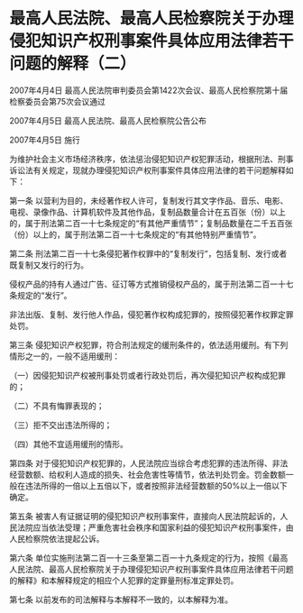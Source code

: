 # 最高人民法院、最高人民检察院关于办理侵犯知识产权刑事案件具体应用法律若干问题的解释（二）

2007年4月4日 最高人民法院审判委员会第1422次会议、最高人民检察院第十届检察委员会第75次会议通过

2007年4月5日 最高人民法院、最高人民检察院公告公布

2007年4月5日 施行

  

为维护社会主义市场经济秩序，依法惩治侵犯知识产权犯罪活动，根据刑法、刑事诉讼法有关规定，现就办理侵犯知识产权刑事案件具体应用法律的若干问题解释如下：

第一条 以营利为目的，未经著作权人许可，复制发行其文字作品、音乐、电影、电视、录像作品、计算机软件及其他作品，复制品数量合计在五百张（份）以上的，属于刑法第二百一十七条规定的“有其他严重情节”；复制品数量在二千五百张（份）以上的，属于刑法第二百一十七条规定的“有其他特别严重情节”。

第二条 刑法第二百一十七条侵犯著作权罪中的“复制发行”，包括复制、发行或者既复制又发行的行为。

侵权产品的持有人通过广告、征订等方式推销侵权产品的，属于刑法第二百一十七条规定的“发行”。

非法出版、复制、发行他人作品，侵犯著作权构成犯罪的，按照侵犯著作权罪定罪处罚。

第三条 侵犯知识产权犯罪，符合刑法规定的缓刑条件的，依法适用缓刑。有下列情形之一的，一般不适用缓刑：

（一）因侵犯知识产权被刑事处罚或者行政处罚后，再次侵犯知识产权构成犯罪的；

（二）不具有悔罪表现的；

（三）拒不交出违法所得的；

（四）其他不宜适用缓刑的情形。

第四条 对于侵犯知识产权犯罪的，人民法院应当综合考虑犯罪的违法所得、非法经营数额、给权利人造成的损失、社会危害性等情节，依法判处罚金。罚金数额一般在违法所得的一倍以上五倍以下，或者按照非法经营数额的50%以上一倍以下确定。

第五条 被害人有证据证明的侵犯知识产权刑事案件，直接向人民法院起诉的，人民法院应当依法受理；严重危害社会秩序和国家利益的侵犯知识产权刑事案件，由人民检察院依法提起公诉。

第六条 单位实施刑法第二百一十三条至第二百一十九条规定的行为，按照《最高人民法院、最高人民检察院关于办理侵犯知识产权刑事案件具体应用法律若干问题的解释》和本解释规定的相应个人犯罪的定罪量刑标准定罪处罚。

第七条 以前发布的司法解释与本解释不一致的，以本解释为准。